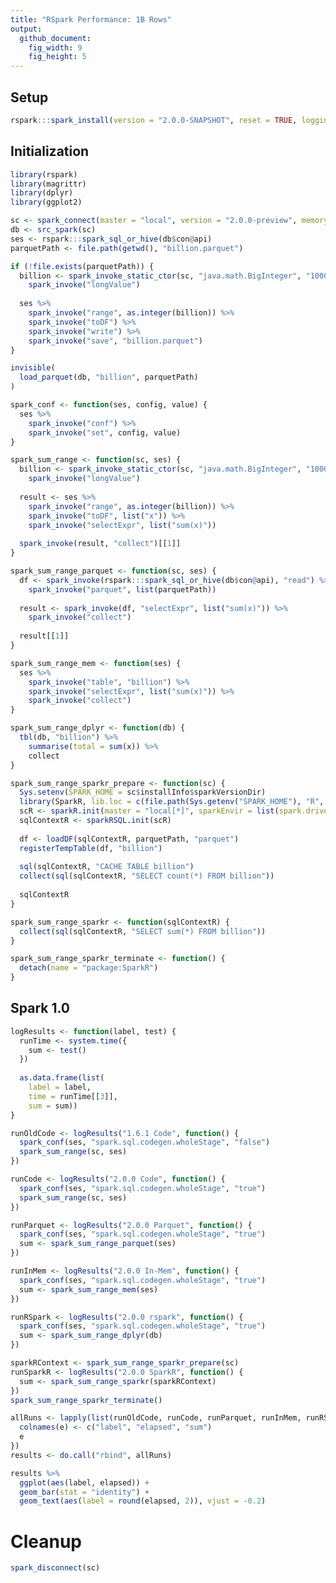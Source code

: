 ```yaml
---
title: "RSpark Performance: 1B Rows"
output:
  github_document:
    fig_width: 9
    fig_height: 5
---
```


## Setup
```r
rspark:::spark_install(version = "2.0.0-SNAPSHOT", reset = TRUE, logging = "WARN")
```

## Initialization

```r
library(rspark)
library(magrittr)
library(dplyr)
library(ggplot2)

sc <- spark_connect(master = "local", version = "2.0.0-preview", memory = "4G")
db <- src_spark(sc)
ses <- rspark:::spark_sql_or_hive(db$con@api)
parquetPath <- file.path(getwd(), "billion.parquet")

if (!file.exists(parquetPath)) {
  billion <- spark_invoke_static_ctor(sc, "java.math.BigInteger", "1000000000") %>%
    spark_invoke("longValue")
  
  ses %>%
    spark_invoke("range", as.integer(billion)) %>%
    spark_invoke("toDF") %>%
    spark_invoke("write") %>%
    spark_invoke("save", "billion.parquet")
}

invisible(
  load_parquet(db, "billion", parquetPath)
)

spark_conf <- function(ses, config, value) {
  ses %>%
    spark_invoke("conf") %>%
    spark_invoke("set", config, value)
}

spark_sum_range <- function(sc, ses) {
  billion <- spark_invoke_static_ctor(sc, "java.math.BigInteger", "1000000000") %>%
    spark_invoke("longValue")
  
  result <- ses %>%
    spark_invoke("range", as.integer(billion)) %>%
    spark_invoke("toDF", list("x")) %>%
    spark_invoke("selectExpr", list("sum(x)"))
    
  spark_invoke(result, "collect")[[1]]
}

spark_sum_range_parquet <- function(sc, ses) {
  df <- spark_invoke(rspark:::spark_sql_or_hive(db$con@api), "read") %>%
    spark_invoke("parquet", list(parquetPath))
    
  result <- spark_invoke(df, "selectExpr", list("sum(x)")) %>%
    spark_invoke("collect")
  
  result[[1]]
}

spark_sum_range_mem <- function(ses) {
  ses %>%
    spark_invoke("table", "billion") %>%
    spark_invoke("selectExpr", list("sum(x)")) %>%
    spark_invoke("collect")
}

spark_sum_range_dplyr <- function(db) {
  tbl(db, "billion") %>%
    summarise(total = sum(x)) %>%
    collect
}

spark_sum_range_sparkr_prepare <- function(sc) {
  Sys.setenv(SPARK_HOME = sc$installInfo$sparkVersionDir)
  library(SparkR, lib.loc = c(file.path(Sys.getenv("SPARK_HOME"), "R", "lib")))
  scR <- sparkR.init(master = "local[*]", sparkEnvir = list(spark.driver.memory="8G"))
  sqlContextR <- sparkRSQL.init(scR)
  
  df <- loadDF(sqlContextR, parquetPath, "parquet")
  registerTempTable(df, "billion")
  
  sql(sqlContextR, "CACHE TABLE billion")
  collect(sql(sqlContextR, "SELECT count(*) FROM billion"))
  
  sqlContextR
}

spark_sum_range_sparkr <- function(sqlContextR) {
  collect(sql(sqlContextR, "SELECT sum(*) FROM billion"))
}

spark_sum_range_sparkr_terminate <- function() {
  detach(name = "package:SparkR")
}

```

## Spark 1.0

```r
logResults <- function(label, test) {
  runTime <- system.time({
    sum <- test()
  })
  
  as.data.frame(list(
    label = label,
    time = runTime[[3]],
    sum = sum))
}

runOldCode <- logResults("1.6.1 Code", function() {
  spark_conf(ses, "spark.sql.codegen.wholeStage", "false")
  spark_sum_range(sc, ses)
})

runCode <- logResults("2.0.0 Code", function() {
  spark_conf(ses, "spark.sql.codegen.wholeStage", "true")
  spark_sum_range(sc, ses)
})

runParquet <- logResults("2.0.0 Parquet", function() {
  spark_conf(ses, "spark.sql.codegen.wholeStage", "true")
  sum <- spark_sum_range_parquet(ses)
})

runInMem <- logResults("2.0.0 In-Mem", function() {
  spark_conf(ses, "spark.sql.codegen.wholeStage", "true")
  sum <- spark_sum_range_mem(ses)
})

runRSpark <- logResults("2.0.0 rspark", function() {
  spark_conf(ses, "spark.sql.codegen.wholeStage", "true")
  sum <- spark_sum_range_dplyr(db)
})

sparkRContext <- spark_sum_range_sparkr_prepare(sc)
runSparkR <- logResults("2.0.0 SparkR", function() {
  sum <- spark_sum_range_sparkr(sparkRContext)
})
spark_sum_range_sparkr_terminate()

allRuns <- lapply(list(runOldCode, runCode, runParquet, runInMem, runRSpark, runSparkR), function(e) {
  colnames(e) <- c("label", "elapsed", "sum")
  e
})
results <- do.call("rbind", allRuns)

results %>% 
  ggplot(aes(label, elapsed)) +
  geom_bar(stat = "identity") +
  geom_text(aes(label = round(elapsed, 2)), vjust = -0.2)
```

# Cleanup

```r
spark_disconnect(sc)
```
